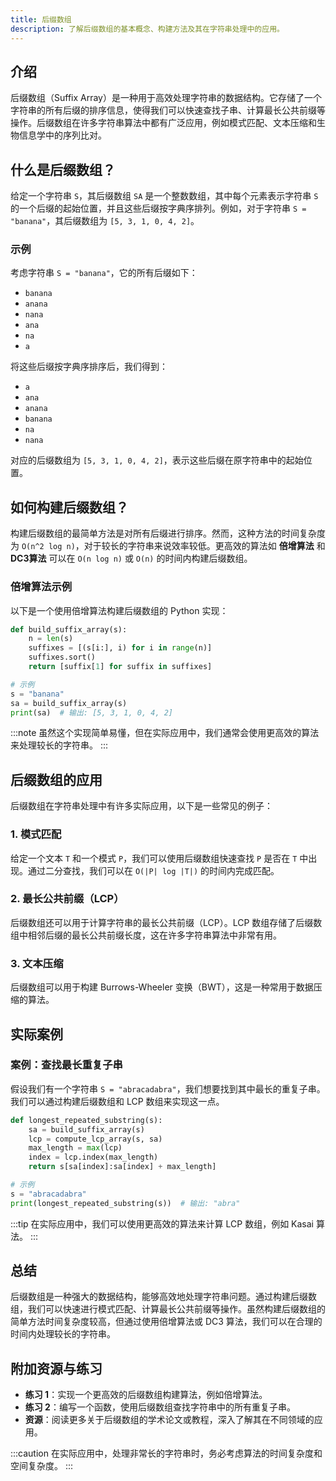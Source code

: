 ```yaml
---
title: 后缀数组
description: 了解后缀数组的基本概念、构建方法及其在字符串处理中的应用。
---
```


## 介绍

后缀数组（Suffix Array）是一种用于高效处理字符串的数据结构。它存储了一个字符串的所有后缀的排序信息，使得我们可以快速查找子串、计算最长公共前缀等操作。后缀数组在许多字符串算法中都有广泛应用，例如模式匹配、文本压缩和生物信息学中的序列比对。

## 什么是后缀数组？

给定一个字符串 `S`，其后缀数组 `SA` 是一个整数数组，其中每个元素表示字符串 `S` 的一个后缀的起始位置，并且这些后缀按字典序排列。例如，对于字符串 `S = "banana"`，其后缀数组为 `[5, 3, 1, 0, 4, 2]`。

### 示例

考虑字符串 `S = "banana"`，它的所有后缀如下：

- `banana`
- `anana`
- `nana`
- `ana`
- `na`
- `a`

将这些后缀按字典序排序后，我们得到：

- `a`
- `ana`
- `anana`
- `banana`
- `na`
- `nana`

对应的后缀数组为 `[5, 3, 1, 0, 4, 2]`，表示这些后缀在原字符串中的起始位置。

## 如何构建后缀数组？

构建后缀数组的最简单方法是对所有后缀进行排序。然而，这种方法的时间复杂度为 `O(n^2 log n)`，对于较长的字符串来说效率较低。更高效的算法如 **倍增算法** 和 **DC3算法** 可以在 `O(n log n)` 或 `O(n)` 的时间内构建后缀数组。

### 倍增算法示例

以下是一个使用倍增算法构建后缀数组的 Python 实现：

```python
def build_suffix_array(s):
    n = len(s)
    suffixes = [(s[i:], i) for i in range(n)]
    suffixes.sort()
    return [suffix[1] for suffix in suffixes]

# 示例
s = "banana"
sa = build_suffix_array(s)
print(sa)  # 输出: [5, 3, 1, 0, 4, 2]
```

:::note
虽然这个实现简单易懂，但在实际应用中，我们通常会使用更高效的算法来处理较长的字符串。
:::

## 后缀数组的应用

后缀数组在字符串处理中有许多实际应用，以下是一些常见的例子：

### 1. 模式匹配

给定一个文本 `T` 和一个模式 `P`，我们可以使用后缀数组快速查找 `P` 是否在 `T` 中出现。通过二分查找，我们可以在 `O(|P| log |T|)` 的时间内完成匹配。

### 2. 最长公共前缀（LCP）

后缀数组还可以用于计算字符串的最长公共前缀（LCP）。LCP 数组存储了后缀数组中相邻后缀的最长公共前缀长度，这在许多字符串算法中非常有用。

### 3. 文本压缩

后缀数组可以用于构建 Burrows-Wheeler 变换（BWT），这是一种常用于数据压缩的算法。

## 实际案例

### 案例：查找最长重复子串

假设我们有一个字符串 `S = "abracadabra"`，我们想要找到其中最长的重复子串。我们可以通过构建后缀数组和 LCP 数组来实现这一点。

```python
def longest_repeated_substring(s):
    sa = build_suffix_array(s)
    lcp = compute_lcp_array(s, sa)
    max_length = max(lcp)
    index = lcp.index(max_length)
    return s[sa[index]:sa[index] + max_length]

# 示例
s = "abracadabra"
print(longest_repeated_substring(s))  # 输出: "abra"
```

:::tip
在实际应用中，我们可以使用更高效的算法来计算 LCP 数组，例如 Kasai 算法。
:::

## 总结

后缀数组是一种强大的数据结构，能够高效地处理字符串问题。通过构建后缀数组，我们可以快速进行模式匹配、计算最长公共前缀等操作。虽然构建后缀数组的简单方法时间复杂度较高，但通过使用倍增算法或 DC3 算法，我们可以在合理的时间内处理较长的字符串。

## 附加资源与练习

- **练习 1**：实现一个更高效的后缀数组构建算法，例如倍增算法。
- **练习 2**：编写一个函数，使用后缀数组查找字符串中的所有重复子串。
- **资源**：阅读更多关于后缀数组的学术论文或教程，深入了解其在不同领域的应用。

:::caution
在实际应用中，处理非常长的字符串时，务必考虑算法的时间复杂度和空间复杂度。
:::